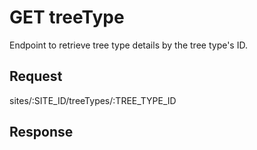 
# GET treeType

Endpoint to retrieve tree type details by the tree type's ID.

## Request

<BaseUrlPath>sites/:SITE_ID/treeTypes/:TREE_TYPE_ID</BaseUrlPath>

<RequestParamTable route>

<RequestParamRow
parameter="SITE_ID"
required
description="The ID of the site that the tree type is associated with."
/>

<RequestParamRow
parameter="TREE_TYPE_ID"
required
description="The ID of the tree type."
/>

</RequestParamTable>

## Response

<ResponseParamTable>

<TreeTypeParamRows />

</ResponseParamTable>